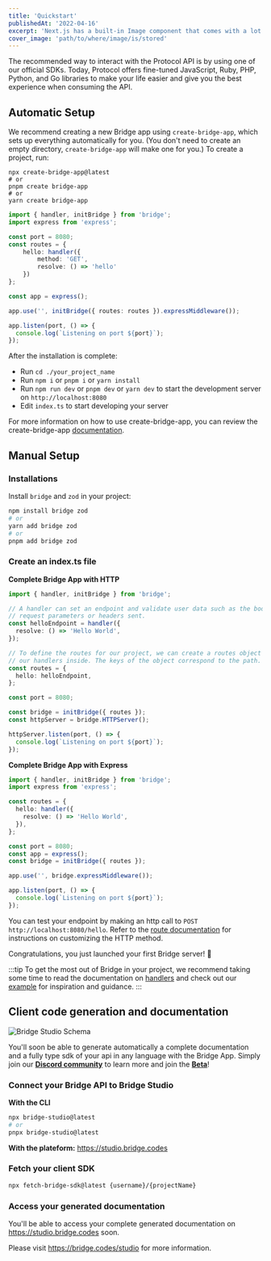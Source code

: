 ```yaml
---
title: 'Quickstart'
publishedAt: '2022-04-16'
excerpt: 'Next.js has a built-in Image component that comes with a lot of performance optimization features when you are using it.'
cover_image: 'path/to/where/image/is/stored'
---
```


The recommended way to interact with the Protocol API is by using one of our official SDKs. Today, Protocol offers fine-tuned JavaScript, Ruby, PHP, Python, and Go libraries to make your life easier and give you the best experience when consuming the API.

## Automatic Setup
We recommend creating a new Bridge app using `create-bridge-app`, which sets up everything automatically for you. (You don't need to create an empty directory, `create-bridge-app` will make one for you.) To create a project, run:

``` 
npx create-bridge-app@latest
# or
pnpm create bridge-app
# or
yarn create bridge-app
```


```ts
import { handler, initBridge } from 'bridge';
import express from 'express';

const port = 8080;
const routes = { 
    hello: handler({ 
        method: 'GET', 
        resolve: () => 'hello' 
    }) 
};

const app = express();

app.use('', initBridge({ routes: routes }).expressMiddleware());

app.listen(port, () => {
  console.log(`Listening on port ${port}`);
});
```


After the installation is complete:

- Run `cd ./your_project_name`
- Run `npm i` or `pnpm i` or `yarn install`
- Run `npm run dev` or `pnpm dev` or `yarn dev` to start the development server on `http://localhost:8080`
- Edit `index.ts` to start developing your server

For more information on how to use create-bridge-app, you can review the create-bridge-app [documentation](https://www.npmjs.com/package/create-bridge-app).

## Manual Setup

### Installations

Install `bridge` and `zod` in your project:

```bash title='terminal'
npm install bridge zod
# or
yarn add bridge zod
# or
pnpm add bridge zod
```

### Create an index.ts file

**Complete Bridge App with HTTP**

```ts twoslash title='server.ts' showLineNumbers
import { handler, initBridge } from 'bridge';

// A handler can set an endpoint and validate user data such as the body, files,
// request parameters or headers sent.
const helloEndpoint = handler({
  resolve: () => 'Hello World',
});

// To define the routes for our project, we can create a routes object and place
// our handlers inside. The keys of the object correspond to the path.
const routes = {
  hello: helloEndpoint,
};

const port = 8080;

const bridge = initBridge({ routes });
const httpServer = bridge.HTTPServer();

httpServer.listen(port, () => {
  console.log(`Listening on port ${port}`);
});
```

**Complete Bridge App with Express**

```ts twoslash title='server.ts' showLineNumbers
import { handler, initBridge } from 'bridge';
import express from 'express';

const routes = {
  hello: handler({
    resolve: () => 'Hello World',
  }),
};

const port = 8080;
const app = express();
const bridge = initBridge({ routes });

app.use('', bridge.expressMiddleware());

app.listen(port, () => {
  console.log(`Listening on port ${port}`);
});
```


You can test your endpoint by making an http call to `POST http://localhost:8080/hello`. Refer to the [route documentation](bridge/routes.md) for instructions on customizing the HTTP method.

Congratulations, you just launched your first Bridge server! 🥳

:::tip
To get the most out of Bridge in your project, we recommend taking some time to read the documentation on [handlers](bridge/handler) and check out our [example](examples/example) for inspiration and guidance.
:::

## Client code generation and documentation

![Bridge Studio Schema](../static/studio/studio-header.svg)

You'll soon be able to generate automatically a complete documentation and a fully type sdk of your api in any language with the Bridge App. Simply join our **[Discord community](https://discord.gg/yxjrwm7Bfr)** to learn more and join the **[Beta](https://discord.gg/yxjrwm7Bfr)**!

### Connect your Bridge API to Bridge Studio

**With the CLI**

```bash title='terminal'
npx bridge-studio@latest
# or
pnpx bridge-studio@latest
```

**With the plateform:** https://studio.bridge.codes


### Fetch your client SDK

```bash title='terminal'
npx fetch-bridge-sdk@latest {username}/{projectName}
```


### Access your generated documentation

You'll be able to access your complete generated documentation on https://studio.bridge.codes soon.

Please visit https://bridge.codes/studio for more information.
